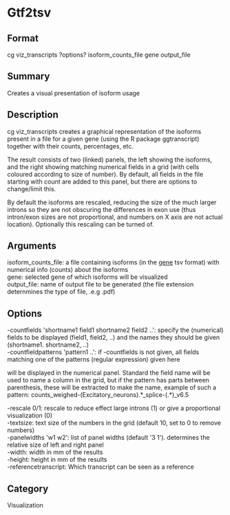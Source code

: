 = Gtf2tsv =

== Format ==
cg viz_transcripts ?options? isoform_counts_file gene output_file

== Summary ==
Creates a visual presentation of isoform usage

== Description ==
cg viz_transcripts creates a graphical representation of the isoforms
present in a file for a given gene (using the R package ggtranscript)
together with their counts, percentages, etc.

The result consists of two (linked) panels, the left showing the isoforms,
and the right showing matching numerical fields in a grid (with cells coloured
according to size of number). By default, all fields in the file starting
with count are added to this panel, but there are options to change/limit
this.

By default the isoforms are rescaled, reducing the size of the much larger
introns so they are not obscuring the differences in exon use (thus
intron/exon sizes are not proportional, and numbers on X axis are not
actual location). Optionally this rescaling can be turned of.

== Arguments ==
; isoform_counts_file: a file containing isoforms (in the [[gene]] tsv format) with numerical info (counts) about the isoforms
; gene: selected gene of which isoforms will be visualized
; output_file: name of output file to be generated (the file extension deternmines the type of file, .e.g .pdf)

== Options ==
; -countfields 'shortname1 field1 shortname2 field2 ..': specify the (numerical) fields to be displayed (field1, field2, ..) and the names they should be given (shortname1. shortname2, ..)
; -countfieldpatterns 'pattern1 ..': if -countfields is not given, all fields matching one of the patterns (regular expression) given here
will be displayed in the numerical panel. Standard the field name will be used to name a column in the grid, but if the pattern
has parts between parenthesis, these will be extracted to make the name, example of such a pattern: counts_weighed-(Excitatory_neurons).*_splice-(.*)_v6.5
; -rescale 0/1: rescale to reduce effect large introns (1) or give a proportional visualization (0)
; -textsize: text size of the numbers in the grid (default 10, set to 0 to remove numbers)
; -panelwidths 'w1 w2': list of panel widths (default '3 1'). determines the relative size of left and right panel
; -width: width in mm of the results
; -height: height in mm of the results
; -referencetranscript: Which transcript can be seen as a reference

== Category ==
Visualization
